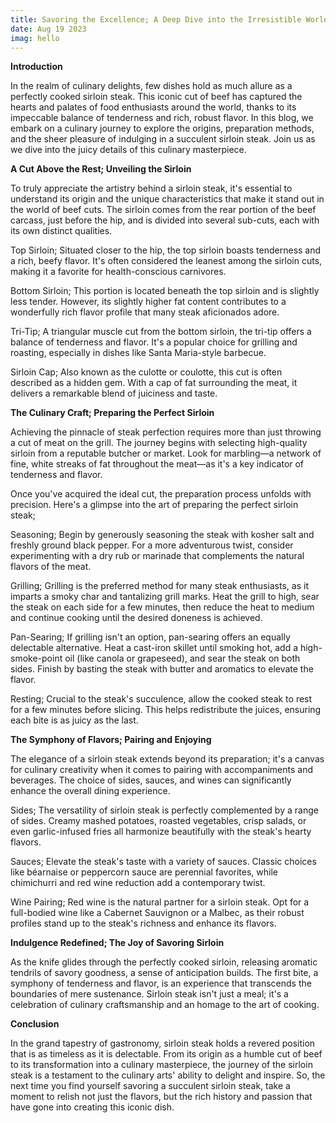 ```yaml
---
title: Savoring the Excellence; A Deep Dive into the Irresistible World of Sirloin Steak
date: Aug 19 2023
imag: hello
---
```


<b>Introduction</b>

In the realm of culinary delights, few dishes hold as much allure as a perfectly cooked sirloin steak. This iconic cut of beef has captured the hearts and palates of food enthusiasts around the world, thanks to its impeccable balance of tenderness and rich, robust flavor. In this blog, we embark on a culinary journey to explore the origins, preparation methods, and the sheer pleasure of indulging in a succulent sirloin steak. Join us as we dive into the juicy details of this culinary masterpiece.

<b>A Cut Above the Rest; Unveiling the Sirloin</b>

To truly appreciate the artistry behind a sirloin steak, it's essential to understand its origin and the unique characteristics that make it stand out in the world of beef cuts. The sirloin comes from the rear portion of the beef carcass, just before the hip, and is divided into several sub-cuts, each with its own distinct qualities.

Top Sirloin; Situated closer to the hip, the top sirloin boasts tenderness and a rich, beefy flavor. It's often considered the leanest among the sirloin cuts, making it a favorite for health-conscious carnivores.

Bottom Sirloin; This portion is located beneath the top sirloin and is slightly less tender. However, its slightly higher fat content contributes to a wonderfully rich flavor profile that many steak aficionados adore.

Tri-Tip; A triangular muscle cut from the bottom sirloin, the tri-tip offers a balance of tenderness and flavor. It's a popular choice for grilling and roasting, especially in dishes like Santa Maria-style barbecue.

Sirloin Cap; Also known as the culotte or coulotte, this cut is often described as a hidden gem. With a cap of fat surrounding the meat, it delivers a remarkable blend of juiciness and taste.

<b>The Culinary Craft; Preparing the Perfect Sirloin</b>

Achieving the pinnacle of steak perfection requires more than just throwing a cut of meat on the grill. The journey begins with selecting high-quality sirloin from a reputable butcher or market. Look for marbling—a network of fine, white streaks of fat throughout the meat—as it's a key indicator of tenderness and flavor.

Once you've acquired the ideal cut, the preparation process unfolds with precision. Here's a glimpse into the art of preparing the perfect sirloin steak;

Seasoning; Begin by generously seasoning the steak with kosher salt and freshly ground black pepper. For a more adventurous twist, consider experimenting with a dry rub or marinade that complements the natural flavors of the meat.

Grilling; Grilling is the preferred method for many steak enthusiasts, as it imparts a smoky char and tantalizing grill marks. Heat the grill to high, sear the steak on each side for a few minutes, then reduce the heat to medium and continue cooking until the desired doneness is achieved.

Pan-Searing; If grilling isn't an option, pan-searing offers an equally delectable alternative. Heat a cast-iron skillet until smoking hot, add a high-smoke-point oil (like canola or grapeseed), and sear the steak on both sides. Finish by basting the steak with butter and aromatics to elevate the flavor.

Resting; Crucial to the steak's succulence, allow the cooked steak to rest for a few minutes before slicing. This helps redistribute the juices, ensuring each bite is as juicy as the last.

<b>The Symphony of Flavors; Pairing and Enjoying</b>

The elegance of a sirloin steak extends beyond its preparation; it's a canvas for culinary creativity when it comes to pairing with accompaniments and beverages. The choice of sides, sauces, and wines can significantly enhance the overall dining experience.

Sides; The versatility of sirloin steak is perfectly complemented by a range of sides. Creamy mashed potatoes, roasted vegetables, crisp salads, or even garlic-infused fries all harmonize beautifully with the steak's hearty flavors.

Sauces; Elevate the steak's taste with a variety of sauces. Classic choices like béarnaise or peppercorn sauce are perennial favorites, while chimichurri and red wine reduction add a contemporary twist.

Wine Pairing; Red wine is the natural partner for a sirloin steak. Opt for a full-bodied wine like a Cabernet Sauvignon or a Malbec, as their robust profiles stand up to the steak's richness and enhance its flavors.

<b>Indulgence Redefined; The Joy of Savoring Sirloin</b>

As the knife glides through the perfectly cooked sirloin, releasing aromatic tendrils of savory goodness, a sense of anticipation builds. The first bite, a symphony of tenderness and flavor, is an experience that transcends the boundaries of mere sustenance. Sirloin steak isn't just a meal; it's a celebration of culinary craftsmanship and an homage to the art of cooking.

<b>Conclusion</b>

In the grand tapestry of gastronomy, sirloin steak holds a revered position that is as timeless as it is delectable. From its origin as a humble cut of beef to its transformation into a culinary masterpiece, the journey of the sirloin steak is a testament to the culinary arts' ability to delight and inspire. So, the next time you find yourself savoring a succulent sirloin steak, take a moment to relish not just the flavors, but the rich history and passion that have gone into creating this iconic dish.